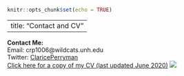 
```r
knitr::opts_chunk$set(echo = TRUE)
```

---
title: "Contact and CV"
---

__Contact Me:__
<br>Email: crp1006@wildcats.unh.edu
<br>Twitter: [ClaricePerryman](https://www.twitter.com/ClaricePerryman)
<br>[Click here for a copy of my CV (last updated June 2020)](https://drive.google.com/file/d/1ig1EwbY9hoIapiYhnla8nCrWdqoPwpv_/view?usp=sharing)
![](/Users/Clarice/Personal_Site/SalliesFen.jpg)


